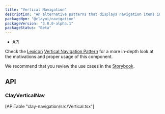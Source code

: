 ```yaml
---
title: "Vertical Navigation"
description: "An alternative patterns that displays navigation items in a vertical menu."
packageNpm: "@clayui/navigation"
packageVersion: "3.0.0-alpha.1"
packageStatus: "Beta"
---
```



<div class="nav-toc-absolute">
<div class="nav-toc">

- [API](#api)

</div>
</div>

<div class="clay-site-alert alert alert-info">
	Check the <a href="https://liferay.design/lexicon/">Lexicon</a> <a href="https://liferay.design/lexicon/core-components/navigation/vertical-nav/">Vertical Navigation Pattern</a> for a more in-depth look at the motivations and proper usage of this component.
</div>

<VerticalNavigation />

We recommend that you review the use cases in the <a href="https://storybook.clayui.com/?path=/story/components-claynavigation--w-vertical">Storybook</a>.

## API

### ClayVerticalNav

<div>
	[APITable "clay-navigation/src/Vertical.tsx"]
</div>
